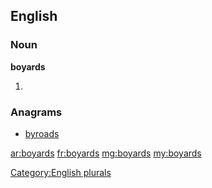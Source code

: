 ==English==

===Noun===
'''boyards'''

# {{plural of|boyard}}

===Anagrams===
* [[byroads#English|byroads]]

[[Category:English plurals]]

[[ar:boyards]]
[[fr:boyards]]
[[mg:boyards]]
[[my:boyards]]
